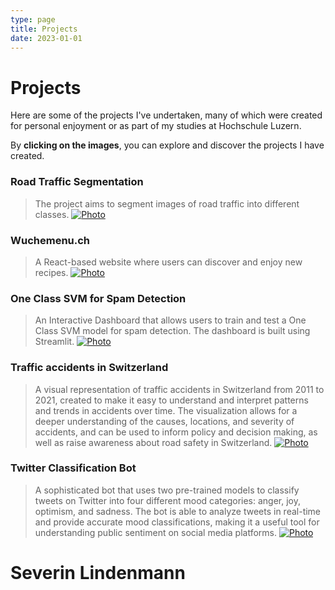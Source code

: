 ```yaml
---
type: page
title: Projects
date: 2023-01-01
---
```


# Projects


Here are some of the projects I've undertaken, many of which were created for personal enjoyment or as part of my studies at Hochschule Luzern.

By **clicking on the images**, you can explore and discover the projects I have created.

### Road Traffic Segmentation

> The project aims to segment images of road traffic into different classes.
> [<Image
>   src="https://s3.severin.io/blog/images/projects/segmentation.webp"
>   alt="Photo"
>   width={1125}
>   height={750}
>   priority
>   className="next-image"
> />](https://segmentation.severin.io)

### Wuchemenu.ch

> A React-based website where users can discover and enjoy new recipes.
> [<Image
>   src="https://s3.severin.io/blog/images/projects/wuchemenu.webp"
>   alt="Photo"
>   width={1125}
>   height={750}
>   priority
>   className="next-image"
> />](https://wuchemenu.ch)

### One Class SVM for Spam Detection

> An Interactive Dashboard that allows users to train and test a One Class SVM model for spam detection. The dashboard is built using Streamlit.
> [<Image
>   src="https://s3.severin.io/blog/images/projects/one_class_svm.webp"
>   alt="Photo"
>   width={1125}
>   height={750}
>   priority
>   className="next-image"
> />](https://oneclasssvm.severin.io)

### Traffic accidents in Switzerland

> A visual representation of traffic accidents in Switzerland from 2011 to 2021, created to make it easy to understand and interpret patterns and trends in accidents over time. The visualization allows for a deeper understanding of the causes, locations, and severity of accidents, and can be used to inform policy and decision making, as well as raise awareness about road safety in Switzerland.
> [<Image
>   src="https://s3.severin.io/blog/images/projects/traffic_accidents.webp"
>   alt="Photo"
>   width={1125}
>   height={750}
>   priority
>   className="next-image"
> />](https://hslu.severin.io/gis2)

### Twitter Classification Bot

> A sophisticated bot that uses two pre-trained models to classify tweets on Twitter into four different mood categories: anger, joy, optimism, and sadness. The bot is able to analyze tweets in real-time and provide accurate mood classifications, making it a useful tool for understanding public sentiment on social media platforms.
> [<Image
>   src="https://s3.severin.io/blog/images/projects/twitter_bot.webp"
>   alt="Photo"
>   width={1125}
>   height={750}
>   priority
>   className="next-image"
> />](https://severin-nlp.streamlit.app/)

# Severin Lindenmann
